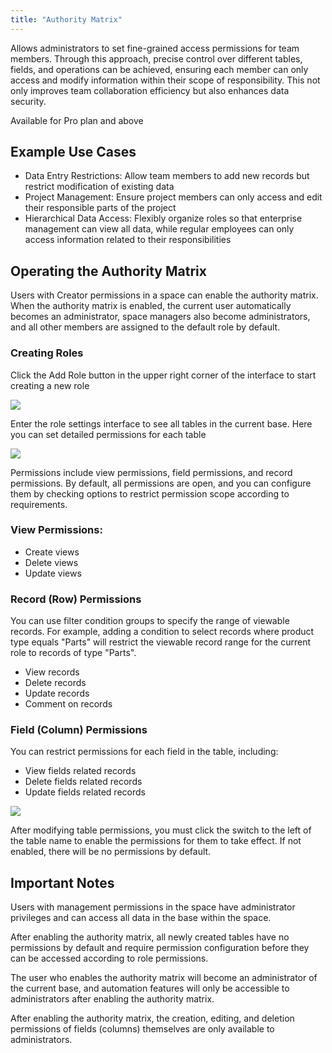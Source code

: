 ```yaml
---
title: "Authority Matrix"
---
```


Allows administrators to set fine-grained access permissions for team members. Through this approach, precise control over different tables, fields, and operations can be achieved, ensuring each member can only access and modify information within their scope of responsibility. This not only improves team collaboration efficiency but also enhances data security.

<Tip>Available for Pro plan and above</Tip>

## Example Use Cases

* Data Entry Restrictions: Allow team members to add new records but restrict modification of existing data
* Project Management: Ensure project members can only access and edit their responsible parts of the project
* Hierarchical Data Access: Flexibly organize roles so that enterprise management can view all data, while regular employees can only access information related to their responsibilities

## Operating the Authority Matrix

Users with Creator permissions in a space can enable the authority matrix. When the authority matrix is enabled, the current user automatically becomes an administrator, space managers also become administrators, and all other members are assigned to the default role by default.

### Creating Roles

Click the Add Role button in the upper right corner of the interface to start creating a new role

![](/images/2025-02-14-15-53-30.png)

Enter the role settings interface to see all tables in the current base. Here you can set detailed permissions for each table

![](/images/2025-02-14-15-54-29.png)

Permissions include view permissions, field permissions, and record permissions. By default, all permissions are open, and you can configure them by checking options to restrict permission scope according to requirements.

### View Permissions:

* Create views
* Delete views
* Update views

### Record (Row) Permissions

You can use filter condition groups to specify the range of viewable records. For example, adding a condition to select records where product type equals "Parts" will restrict the viewable record range for the current role to records of type "Parts".

* View records
* Delete records
* Update records
* Comment on records

### Field (Column) Permissions

You can restrict permissions for each field in the table, including:

* View fields related records
* Delete fields related records
* Update fields related records

![](/images/2025-06-04-16-53-42.png)

After modifying table permissions, you must click the switch to the left of the table name to enable the permissions for them to take effect. If not enabled, there will be no permissions by default.

## Important Notes

Users with management permissions in the space have administrator privileges and can access all data in the base within the space.

After enabling the authority matrix, all newly created tables have no permissions by default and require permission configuration before they can be accessed according to role permissions.

The user who enables the authority matrix will become an administrator of the current base, and automation features will only be accessible to administrators after enabling the authority matrix.

After enabling the authority matrix, the creation, editing, and deletion permissions of fields (columns) themselves are only available to administrators.